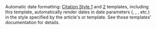:<span id="csdoc_auto-date-format">Automatic date formatting</span>:  [[Help:Citation Style 1|Citation Style 1]] and [[Help:Citation Style 2|2]] templates, including this template, automatically render dates in date parameters ({{para|date}}, {{para|access-date}}, {{para|archive-date}}, etc.) in the style specified by the article's {{tlx|use dmy dates}} or {{tlx|use mdy dates}} template.  See those templates' documentation for details.